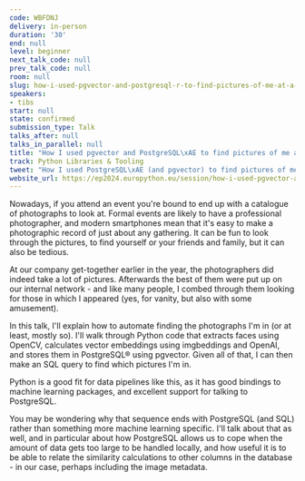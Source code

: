 ```yaml
---
code: WBFDNJ
delivery: in-person
duration: '30'
end: null
level: beginner
next_talk_code: null
prev_talk_code: null
room: null
slug: how-i-used-pgvector-and-postgresql-r-to-find-pictures-of-me-at-a-party
speakers:
- tibs
start: null
state: confirmed
submission_type: Talk
talks_after: null
talks_in_parallel: null
title: "How I used pgvector and PostgreSQL\xAE to find pictures of me at a party"
track: Python Libraries & Tooling
tweet: "How I used PostgreSQL\xAE (and pgvector) to find pictures of me at a party"
website_url: https://ep2024.europython.eu/session/how-i-used-pgvector-and-postgresql-r-to-find-pictures-of-me-at-a-party
---
```


Nowadays, if you attend an event you're bound to end up with a catalogue of photographs to look at. Formal events are likely to have a professional photographer, and modern smartphones mean that it's easy to make a photographic record of just about any gathering. It can be fun to look through the pictures, to find yourself or your friends and family, but it can also be tedious.

At our company get-together earlier in the year, the photographers did indeed take a lot of pictures. Afterwards the best of them were put up on our internal network - and like many people, I combed through them looking for those in which I appeared (yes, for vanity, but also with some amusement).

In this talk, I'll explain how to automate finding the photographs I'm in (or at least, mostly so). I'll walk through Python code that extracts faces using OpenCV, calculates vector embeddings using imgbeddings and OpenAI, and stores them in PostgreSQL® using pgvector. Given all of that, I can then make an SQL query to find which pictures I'm in.

Python is a good fit for data pipelines like this, as it has good bindings to machine learning packages, and excellent support for talking to PostgreSQL.

You may be wondering why that sequence ends with PostgreSQL (and SQL) rather than something more machine learning specific. I'll talk about that as well, and in particular about how PostgreSQL allows us to cope when the amount of data gets too large to be handled locally, and how useful it is to be able to relate the similarity calculations to other columns in the database - in our case, perhaps including the image metadata.
